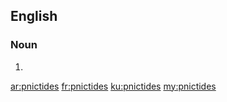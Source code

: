 ==English==

===Noun===
{{head|en|noun plural form}}

# {{plural of|pnictide|lang=en}}

[[ar:pnictides]]
[[fr:pnictides]]
[[ku:pnictides]]
[[my:pnictides]]